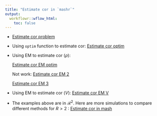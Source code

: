 ```yaml
---
title: "Estimate cor in `mashr`"
output:
  workflowr::wflow_html:
    toc: false
---
```


* [Estimate cor problem](EstimateCor.html)
    
* Using `optim` function to estimate cor: [Estimate cor optim](EstimateCorOptim.html)

* Using EM to estimate cor ($\rho$): 

    [Estimate cor EM optim](EstimateCorEM.html)
    
    Not work: [Estimate cor EM 2](EstimateCorEM2.html)
    
    [Estimate cor EM 3](EstimateCorEM3.html)

* Using EM to estimate cor ($V$): [Estimate cor EM V](EstimateCorMaxMV.html)

* The examples above are in $\mathcal{R}^{2}$. Here are more simulations to compare different methods for $R > 2$ : [Estimate cor in mash](EstimateCorMaxMash.html)
